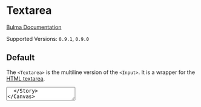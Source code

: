 

<Meta title="Form/Textarea" component={Textarea} />

# Textarea

[Bulma Documentation](https://bulma.io/documentation/form/textarea/)

Supported Versions: `0.9.1`, `0.9.0`

## Default

The `<Textarea>` is the multiline version of the `<Input>`. It is a wrapper for the [HTML textarea](https://developer.mozilla.org/en-US/docs/Web/HTML/Element/textarea).

<Canvas>
  <Story name="Default">
    <Textarea placeholder="e.g. Hello World" />
  </Story>
</Canvas>

You can set the height of the textarea using the `rows` prop.

<Canvas>
  <Story name="Height">
    <Textarea placeholder="3 lines of textarea" rows="3" />
  </Story>
</Canvas>

## Colors

The `<Textarea>` component is available in **different colors** by use of the `color` prop.

<Canvas>
  <Story name="Colors">
    <Field>
      <Control>
        <Textarea placeholder="Primary textarea" color="primary" />
      </Control>
    </Field>
    <Field>
      <Control>
        <Textarea placeholder="Link textarea" color="link" />
      </Control>
    </Field>
    <Field>
      <Control>
        <Textarea placeholder="Info textarea" color="info" />
      </Control>
    </Field>
    <Field>
      <Control>
        <Textarea placeholder="Success textarea" color="success" />
      </Control>
    </Field>
    <Field>
      <Control>
        <Textarea placeholder="Warning textarea" color="warning" />
      </Control>
    </Field>
    <Field>
      <Control>
        <Textarea placeholder="Danger textarea" color="danger" />
      </Control>
    </Field>
  </Story>
</Canvas>

## Sizes

The `<Textarea>` comes in 4 different sizes by use of the `size` prop.

<Canvas>
  <Story name="Sizes">
    <Field>
      <Control>
        <Textarea placeholder="Small textarea" size="small" />
      </Control>
    </Field>
    <Field>
      <Control>
        <Textarea placeholder="Normal textarea" />
      </Control>
    </Field>
    <Field>
      <Control>
        <Textarea placeholder="Medium textarea" size="medium" />
      </Control>
    </Field>
    <Field>
      <Control>
        <Textarea placeholder="Large textarea" size="large" />
      </Control>
    </Field>
  </Story>
</Canvas>

## States

You can alter states in the following ways:

<Canvas>
  <Story name="States">
    <Field>
      <Control>
        <Textarea placeholder="Normal textarea" />
      </Control>
    </Field>
    <Field>
      <Control>
        <Textarea placeholder="Hover textarea" hovered />
      </Control>
    </Field>
    <Field>
      <Control>
        <Textarea placeholder="Active textarea" active />
      </Control>
    </Field>
    <Field>
      <Control>
        <Textarea placeholder="Focus textarea" focused />
      </Control>
    </Field>
  </Story>
</Canvas>

## Loading

You can control the loading state with the `loading` prop on the `<Control>` container. You can also add the `size` prop to the `<Control>` to change the loading icon size.

<Canvas>
  <Story name="Loading">
    <Field>
      <Control size="small" loading>
        <Textarea size="small" placeholder="Small loading textarea" />
      </Control>
    </Field>
    <Field>
      <Control loading>
        <Textarea placeholder="Normal loading textarea" />
      </Control>
    </Field>
    <Field>
      <Control size="medium" loading>
        <Textarea size="medium" placeholder="Medium loading textarea" />
      </Control>
    </Field>
    <Field>
      <Control size="large" loading>
        <Textarea size="large" placeholder="Large loading textarea" />
      </Control>
    </Field>
  </Story>
</Canvas>

## Disabled

Add the `disabled` prop to create a disabled textarea.

<Canvas>
  <Story name="Disabled">
    <Textarea placeholder="Disabled textarea" disabled />
  </Story>
</Canvas>

## Readonly

If you add the `readOnly` prop, the textarea will look similar to a normal one, but is not editable and has no shadow.

<Canvas>
  <Story name="Readonly">
    <Textarea readOnly value="This content is readonly" />
  </Story>
</Canvas>

## Fixed size

You can disable a textarea resizing by appending the `fixed` prop:

<Canvas>
  <Story name="Fixed size">
    <Textarea placeholder="Fixed size textarea" fixed />
  </Story>
</Canvas>

## Textarea Props

<ArgsTable of={Textarea} />
